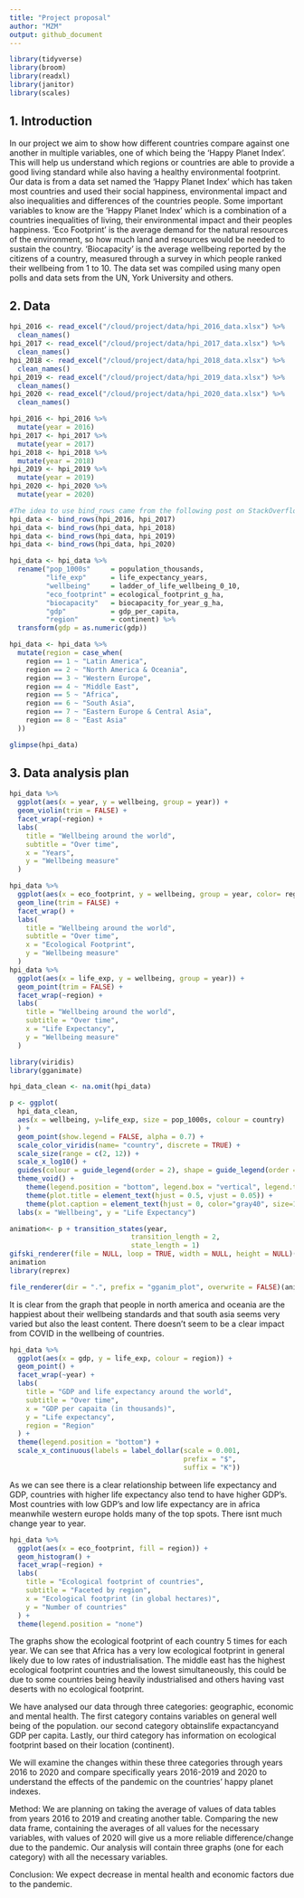 ```yaml
---
title: "Project proposal"
author: "MZM"
output: github_document
---
```


```r
library(tidyverse)
library(broom)
library(readxl)
library(janitor)
library(scales)
```


## 1. Introduction

In our project we aim to show how different countries compare against one another in multiple variables, one of which being the 'Happy Planet Index'. This will help us understand which regions or countries are able to provide a good living standard while also having a healthy environmental footprint. Our data is from a data set named the 'Happy Planet Index' which has taken most countries and used their social happiness, environmental impact and also inequalities and differences of the countries people. Some important variables to know are the 'Happy Planet Index' which is a combination of a countries inequalities of living, their environmental impact and their peoples happiness. 'Eco Footprint' is the average demand for the natural resources of the environment, so how much land and resources would be needed to sustain the country. 'Biocapacity' is the average wellbeing reported by the citizens of a country, measured through a survey in which people ranked their wellbeing from 1 to 10. The data set was compiled using many open polls and data sets from the UN, York University and others.

## 2. Data

```r
hpi_2016 <- read_excel("/cloud/project/data/hpi_2016_data.xlsx") %>% 
  clean_names()
hpi_2017 <- read_excel("/cloud/project/data/hpi_2017_data.xlsx") %>% 
  clean_names()
hpi_2018 <- read_excel("/cloud/project/data/hpi_2018_data.xlsx") %>% 
  clean_names()
hpi_2019 <- read_excel("/cloud/project/data/hpi_2019_data.xlsx") %>% 
  clean_names()
hpi_2020 <- read_excel("/cloud/project/data/hpi_2020_data.xlsx") %>% 
  clean_names()

```

```r
hpi_2016 <- hpi_2016 %>%
  mutate(year = 2016)
hpi_2017 <- hpi_2017 %>%
  mutate(year = 2017)
hpi_2018 <- hpi_2018 %>%
  mutate(year = 2018)
hpi_2019 <- hpi_2019 %>%
  mutate(year = 2019)
hpi_2020 <- hpi_2020 %>%
  mutate(year = 2020)

#The idea to use bind_rows came from the following post on StackOverflow: https://stackoverflow.com/questions/48444790/tidydata-combining-two-dataset-from-different-years-r-to-make-a-tidy-data-se
hpi_data <- bind_rows(hpi_2016, hpi_2017)
hpi_data <- bind_rows(hpi_data, hpi_2018)
hpi_data <- bind_rows(hpi_data, hpi_2019)
hpi_data <- bind_rows(hpi_data, hpi_2020)

hpi_data <- hpi_data %>%
  rename("pop_1000s"     = population_thousands,
         "life_exp"      = life_expectancy_years,
         "wellbeing"     = ladder_of_life_wellbeing_0_10,
         "eco_footprint" = ecological_footprint_g_ha,
         "biocapacity"   = biocapacity_for_year_g_ha,
         "gdp"           = gdp_per_capita,
         "region"        = continent) %>%
  transform(gdp = as.numeric(gdp))

hpi_data <- hpi_data %>%
  mutate(region = case_when(
    region == 1 ~ "Latin America",
    region == 2 ~ "North America & Oceania",
    region == 3 ~ "Western Europe",
    region == 4 ~ "Middle East",
    region == 5 ~ "Africa",
    region == 6 ~ "South Asia",
    region == 7 ~ "Eastern Europe & Central Asia",
    region == 8 ~ "East Asia"
  ))
```

```r
glimpse(hpi_data)
```
## 3. Data analysis plan
```r
hpi_data %>%
  ggplot(aes(x = year, y = wellbeing, group = year)) +
  geom_violin(trim = FALSE) +
  facet_wrap(~region) +
  labs(
    title = "Wellbeing around the world",
    subtitle = "Over time",
    x = "Years",
    y = "Wellbeing measure"
  )

hpi_data %>%
  ggplot(aes(x = eco_footprint, y = wellbeing, group = year, color= region)) +
  geom_line(trim = FALSE) +
  facet_wrap() +
  labs(
    title = "Wellbeing around the world",
    subtitle = "Over time",
    x = "Ecological Footprint",
    y = "Wellbeing measure"
  )
hpi_data %>%
  ggplot(aes(x = life_exp, y = wellbeing, group = year)) +
  geom_point(trim = FALSE) +
  facet_wrap(~region) +
  labs(
    title = "Wellbeing around the world",
    subtitle = "Over time",
    x = "Life Expectancy",
    y = "Wellbeing measure"
  )

library(viridis)
library(gganimate)

hpi_data_clean <- na.omit(hpi_data)

p <- ggplot(
  hpi_data_clean, 
  aes(x = wellbeing, y=life_exp, size = pop_1000s, colour = country)
  ) +
  geom_point(show.legend = FALSE, alpha = 0.7) +
  scale_color_viridis(name= "country", discrete = TRUE) +
  scale_size(range = c(2, 12)) +
  scale_x_log10() +
  guides(colour = guide_legend(order = 2), shape = guide_legend(order = 1)) +
  theme_void() + 
    theme(legend.position = "bottom", legend.box = "vertical", legend.title.align = 0) +
    theme(plot.title = element_text(hjust = 0.5, vjust = 0.05)) +
    theme(plot.caption = element_text(hjust = 0, color="gray40", size=10)) +
  labs(x = "Wellbeing", y = "Life Expectancy")

animation<- p + transition_states(year,
                              transition_length = 2,
                              state_length = 1) 
gifski_renderer(file = NULL, loop = TRUE, width = NULL, height = NULL)(animation)
animation
library(reprex)

file_renderer(dir = ".", prefix = "gganim_plot", overwrite = FALSE)(animation)
```
It is clear from the graph that people in north america and oceania are the happiest about their wellbeing standards and that south asia seems very varied but also the least content. There doesn't seem to be a clear impact from COVID in the wellbeing of countries.

```r
hpi_data %>%
  ggplot(aes(x = gdp, y = life_exp, colour = region)) +
  geom_point() +
  facet_wrap(~year) +
  labs(
    title = "GDP and life expectancy around the world",
    subtitle = "Over time",
    x = "GDP per capaita (in thousands)",
    y = "Life expectancy",
    region = "Region"
  ) +
  theme(legend.position = "bottom") +
  scale_x_continuous(labels = label_dollar(scale = 0.001,
                                           prefix = "$",
                                           suffix = "K"))
```
As we can see there is a clear relationship between life expectancy and GDP, countries with higher life expectancy also tend to have higher GDP's. Most countries with low GDP's and low life expectancy are in africa meanwhile western europe holds many of the top spots. There isnt much change year to year.
```r
hpi_data %>%
  ggplot(aes(x = eco_footprint, fill = region)) +
  geom_histogram() +
  facet_wrap(~region) +
  labs(
    title = "Ecological footprint of countries",
    subtitle = "Faceted by region",
    x = "Ecological footprint (in global hectares)",
    y = "Number of countries"
  ) +
  theme(legend.position = "none")

```
The graphs show the ecological footprint of each country 5 times for each year. We can see that Africa has a very low ecological footprint in general likely due to low rates of industrialisation. The middle east has the highest ecological footprint countries and the lowest simultaneously, this could be due to some countries being heavily industrialised and others having vast deserts with no ecological footprint.

We have analysed our data through three categories: geographic, economic and mental health. The first category contains variables on general well being of the population. our second category obtainslife expactancyand GDP per capita. Lastly, our third category has information on ecological footprint based on their location (continent).

We will examine the changes within these three categories through years 2016 to 2020 and compare specifically years 2016-2019 and 2020 to understand the effects of the pandemic on the countries' happy planet indexes.

Method: We are planning on taking the average of values of data tables from years 2016 to 2019 and creating another table. Comparing the new data frame, containing the averages of all values for the necessary variables, with values of 2020 will give us a more reliable difference/change due to the pandemic. Our analysis will contain three graphs (one for each category) with all the necessary variables.

Conclusion: We expect decrease in mental health and economic factors due to the pandemic.
